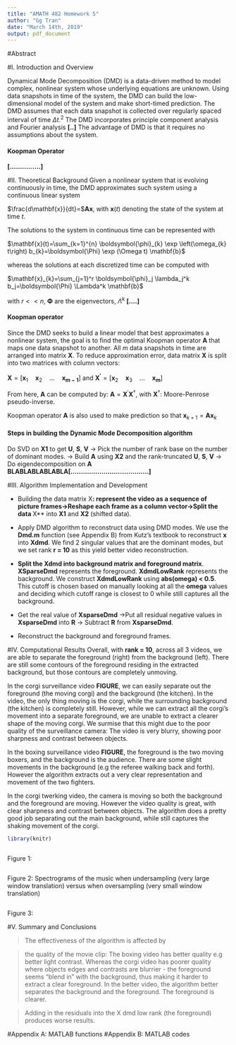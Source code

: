 ```yaml
---
title: "AMATH 482 Homework 5"
author: "Gg Tran"
date: "March 14th, 2019"
output: pdf_document
---
```


#Abstract



#I. Introduction and Overview

Dynamical Mode Decomposition (DMD) is a data-driven method to model complex, nonlinear system whose underlying equations are unknown. Using data snapshots in time of the system, the DMD can build the low-dimensional model of the system and make short-timed prediction. The DMD assumes that each data snapshot is collected over regularly spaced interval of time $\Delta t$.$^2$ The DMD incorporates principle component analysis and Fourier analysis **[..]** The advantage of DMD is that it requires no assumptions about the system. 

#### Koopman Operator
**[...............]**

#II. Theoretical Background
Given a nonlinear system that is evolving continuously in time, the DMD approximates such system using a continuous linear system

\setlength{\leftskip}{4cm}

$\frac{d\mathbf{x}}{dt}=$$\mathbf{Ax}$, with $\mathbf{x}(t)$ denoting the state of the system at time $t$.

\setlength{\leftskip}{0pt}

The solutions to the system in continuous time can be represented with 

\setlength{\leftskip}{4cm}

$\mathbf{x}(t)=\sum_{k=1}^{n} \boldsymbol{\phi}_{k} \exp \left(\omega_{k} t\right) b_{k}=\boldsymbol{\Phi} \exp (\Omega t) \mathbf{b}$

\setlength{\leftskip}{0pt}

whereas the solutions at each discretized time can be computed with

\setlength{\leftskip}{4cm}

$\mathbf{x}_{k}=\sum_{j=1}^r \boldsymbol{\phi}_j \lambda_j^k b_j=\boldsymbol{\Phi} \Lambda^k \mathbf{b}$

\setlength{\leftskip}{0pt}

with $r << n$, $\boldsymbol{\Phi}$ are the eigenvectors, $\Lambda^k$ **[....]**

#### Koopman operator
Since the DMD seeks to build a linear model that best approximates a nonlinear system, the goal is to find the optimal Koopman operator $\mathbf{A}$ that maps one data snapshot to another. All *m* data snapshots in time are arranged into matrix **X**. To reduce approximation error, data matrix **X** is split into two matrices with column vectors: 

\setlength{\leftskip}{4cm}

$\mathbf{X} = [\mathbf{x}_{1} \quad \mathbf{x}_{2} \quad...\quad \mathbf{x_{m-1}}]$ and $\mathbf{X^{\prime}} = [\mathbf{x}_{2} \quad \mathbf{x}_{3} \quad...\quad \mathbf{x_m}]$

\setlength{\leftskip}{0pt}

From here, **A** can be computed by: $\mathbf{A}=\mathbf{X}^{\prime}\mathbf{X}^{\dagger}$, with $\mathbf{X}^{\dagger}$: Moore-Penrose pseudo-inverse.

Koopman operator $\mathbf{A}$ is also used to make prediction so that $\mathbf{x}_{k+1}=\mathbf{A x}_k$

#### Steps in building the Dynamic Mode Decomposition algorithm
 Do SVD on **X1** to get **U**, **S**, **V** $\rightarrow$ Pick the number of rank base on the number of dominant modes.  $\rightarrow$ Build **A** using **X2** and the rank-truncated **U**, **S**, **V** $\rightarrow$ Do eigendecomposition on **A** **BLABLABLABLABLA[......................................]**


#III. Algorithm Implementation and Development

- Building the data matrix X**: represent the video as a sequence of picture frames$\rightarrow$Reshape each frame as a column vector$\rightarrow$Split the data **X** into **X1** and **X2** (shifted data).

- Apply DMD algorithm to reconstruct data using DMD modes. We use the **Dmd.m** function (see Appendix B) from Kutz's textbook to reconstruct **x** into **Xdmd**. We find 2 singular values that are the dominant modes, but we set rank **r = 10** as this yield better video reconstruction.

- **Split the Xdmd into background matrix and foreground matrix**. **XSparseDmd** represents the foreground. **XdmdLowRank** represents the background. We construct **XdmdLowRank** using **abs(omega) < 0.5**. This cutoff is chosen based on manually looking at all the **omega** values and deciding which cutoff range is closest to 0 while still captures all the background.

- Get the real value of **XsparseDmd** $\rightarrow$Put all residual negative values in **XsparseDmd** into **R** $\rightarrow$ Subtract **R** from **XsparseDmd**.

- Reconstruct the background and foreground frames.

#IV. Computational Results
Overall, with **rank = 10**, across all 3 videos, we are able to separate the foreground (right) from the background (left). There are still some contours of the foreground residing in the extracted background, but those contours are completely unmoving.

In the corgi surveillance video **FIGURE**, we can easily separate out the foreground (the moving corgi) and the background (the kitchen). In the video, the only thing moving is the corgi, while the surrounding background (the kitchen) is completely still. However, while we can extract all the corgi's movement into a separate foreground, we are unable to extract a clearer shape of the moving corgi. We surmise that this might due to the poor quality of the surveillance camera: The video is very blurry, showing poor sharpness and contrast between objects.

In the boxing surveillance video **FIGURE**, the foreground is the two moving boxers, and the background is the audience. There are some slight movements in the background (e.g the referee walking back and forth). However the algorithm extracts  out a very clear representation and movement of the two fighters. 

In the corgi twerking video, the camera is moving so both the background and the foreground are moving. However the video quality is great, with clear sharpness and contrast between objects. The algorithm does a pretty good job separating out the main background, while still captures the shaking movement of the corgi.

```r
library(knitr)
```

```r
```
Figure 1: 

```r
```
Figure 2: Spectrograms of the music when undersampling (very large window translation) versus when oversampling (very small window translation)

```r
```
Figure 3:



#V. Summary and Conclusions

> The effectiveness of the algorithm is affected by 

> the quality of the movie clip: The boxing video has better quality e.g better light contrast. Whereas the corgi video has poorer quality where objects edges and contrasts are blurrier - the foreground seems "blend in" with the background, thus making it harder to extract a clear foreground. In the better video, the algorithm better separates the background and the foreground. The foreground is clearer. 

> Adding in the residuals into the X dmd low rank (the foreground) produces worse results.


#Appendix A: MATLAB functions 
#Appendix B: MATLAB codes